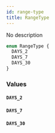 ```yaml
---
id: range-type
title: RangeType
---
```



No description

```graphql
enum RangeType {
  DAYS_2
  DAYS_7
  DAYS_30
}
```


### Values

#### `DAYS_2` 




#### `DAYS_7` 




#### `DAYS_30` 






